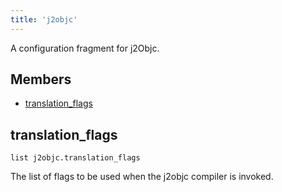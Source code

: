 ```yaml
---
title: 'j2objc'
---
```




A configuration fragment for j2Objc.

## Members

- [translation\_flags](#translation_flags)

## translation\_flags

```
list j2objc.translation_flags
```

 The list of flags to be used when the j2objc compiler is invoked.

